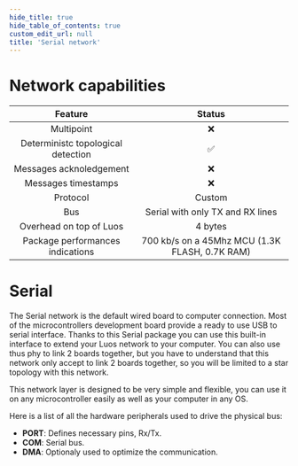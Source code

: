 ```yaml
---
hide_title: true
hide_table_of_contents: true
custom_edit_url: null
title: 'Serial network'
---
```



# Network capabilities

|                        Feature                              |                Status                          |
| :---------------------------------------------------------: | :--------------------------------------------: |
|                    Multipoint                               |           ❌                                   |
|          Deterministc topological detection                 |           ✅                                   |
|           Messages acknoledgement                           |           ❌                                   |
|           Messages timestamps                               |           ❌                                   |
|          Protocol                                           |           Custom                               |
|          Bus                                                |  Serial with only TX and RX lines              |
|          Overhead on top of Luos                            |           4 bytes                              |
|          Package performances indications                   | 700 kb/s on a 45Mhz MCU (1.3K FLASH, 0.7K RAM) |

# Serial

The Serial network is the default wired board to computer connection. Most of the microcontrollers development board provide a ready to use USB to serial interface. Thanks to this Serial package you can use this built-in interface to extend your Luos network to your computer. You can also use thus phy to link 2 boards together, but you have to understand that this network only accept to link 2 boards together, so you will be limited to a star topology with this network.

This network layer is designed to be very simple and flexible, you can use it on any microcontroller easily as well as your computer in any OS.

Here is a list of all the hardware peripherals used to drive the physical bus:

- **PORT**: Defines necessary pins, Rx/Tx.
- **COM**: Serial bus.
- **DMA**: Optionaly used to optimize the communication.
